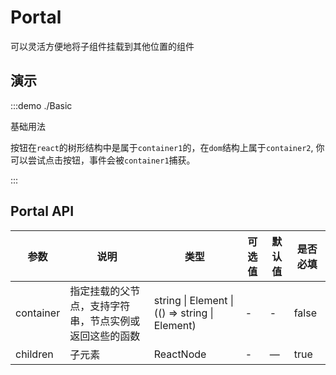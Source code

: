 # Portal

可以灵活方便地将子组件挂载到其他位置的组件

## 演示

:::demo ./Basic

基础用法

按钮在`react`的树形结构中是属于`container1`的，在`dom`结构上属于`container2`, 你可以尝试点击按钮，事件会被`container1`捕获。

:::

## Portal API

| 参数 | 说明 | 类型 | 可选值 | 默认值 | 是否必填 |
| --- | --- | --- | --- | --- | --- |
| container | 指定挂载的父节点，支持字符串，节点实例或返回这些的函数 | string &#x007c; Element &#x007c; (() => string &#x007c; Element) | - | - | false |
| children | 子元素 | ReactNode | - | — | true |
